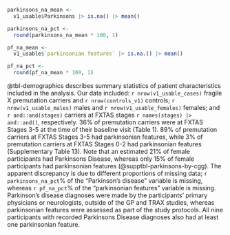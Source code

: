 
```r
parkinsons_na_mean <-
  v1_usable$Parkinsons |> is.na() |> mean()

parkinsons_na_pct <-
  round(parkinsons_na_mean * 100, 1)

pf_na_mean <-
  v1_usable$`parkinsonian features` |> is.na.() |> mean()

pf_na_pct <-
  round(pf_na_mean * 100, 1)

```


@tbl-demographics describes summary statistics of patient characteristics
included in the analysis.
Our data included:
`r nrow(v1_usable_cases)` fragile X premutation carriers and
`r nrow(controls_v1)` controls;
`r nrow(v1_usable_males)` males and `r nrow(v1_usable_females)` females;
and `r and::and(stages)` carriers at
FXTAS stages `r names(stages) |> and::and()`, respectively.
36% of premutation carriers were at FXTAS Stages 3-5
at the time of their baseline visit (Table 1).
89% of premutation carriers at FXTAS Stages 3-5 had parkinsonian features,
while 3% of premutation carriers at FXTAS Stages 0-2 had parkinsonian features
(Supplementary Table 13).
Note that an estimated 21% of female participants had Parkinsons Disease,
whereas only 15% of female participants had parkinsonian features
(@supptbl-parkinsons-by-cgg).
The apparent discrepancy is due to different proportions of missing data;
`r parkinsons_na_pct`% of the “Parkinson's disease” variable is missing,
whereas `r pf_na_pct`% of the “parkinsonian features” variable is missing.
Parkinson's disease diagnoses were made by
the participants’ primary physicians or neurologists,
outside of the GP and TRAX studies,
whereas parkinsonian features were assessed as part of the study protocols.
All nine participants with recorded Parkinsons Disease diagnoses
also had at least one parkinsonian feature.
